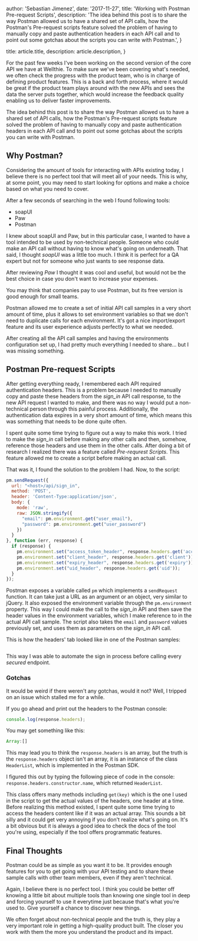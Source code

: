 
  author: 'Sebastian Jimenez',
  date: '2017-11-27',
  title: 'Working with Postman Pre-request Scripts',
  description:
    'The idea behind this post is to share the way Postman allowed us to have a shared set of API calls, how the Postman\'s Pre-request scripts feature solved the problem of having to manually copy and paste authentication headers in each API call and to point out some gotchas about the scripts you can write with Postman.',
}

  title: article.title,
  description: article.description,
}


For the past few weeks I've been working on the second version of the core API we have at <Link href="http://www.wellthie.com" alt="" target='_blank'>Wellthie</Link>. To make sure we've been covering what's needed, we often check the progress with the product team, who is in charge of defining product features.
This is a back and forth process, where it would be great if the product team plays around with the new APIs and sees the data the server puts together, which would increase the feedback quality enabling us to deliver faster improvements.

The idea behind this post is to share the way Postman allowed us to have a shared set of API calls, how the Postman's Pre-request scripts feature solved the problem of having to manually copy and paste authentication headers in each API call and to point out some gotchas about the scripts you can write with Postman.

## Why Postman?

Considering the amount of tools for interacting with APIs existing today, I believe there is no perfect tool that will meet all of your needs. This is why, at some point, you may need to start looking for options and make a choice based on what you need to cover.

After a few seconds of searching in the web I found following tools:

* <Link href="https://www.soapui.org/" alt="" target='_blank'>soapUI</Link>
* <Link href="https://paw.cloud/" alt="" target='_blank'>Paw</Link>
* <Link href="https://www.getpostman.com/" alt="" target='_blank'>Postman</Link>

I knew about <Link href="https://www.soapui.org/" alt="" target='_blank'>soapUI</Link> and <Link href="https://paw.cloud/" alt="" target='_blank'>Paw</Link>, but in this particular case, I wanted to have a tool intended to be used by non-technical people. Someone who could make an API call without having to know what's going on underneath. That said, I thought *soapUI* was a little too much. I think it is perfect for a QA expert but not for someone who just wants to see response data.

After reviewing *Paw* I thought it was cool and useful, but would not be the best choice in case you don't want to increase your expenses.

You may think that companies pay to use Postman, but its free version is good enough for small teams.

Postman allowed me to create a set of initial API call samples in a very short amount of time, plus it allows to set environment variables so that we don't need to duplicate calls for each environment. It's got a nice import/export feature and its user experience adjusts perfectly to what we needed.

After creating all the API call samples and having the environments configuration set up, I had pretty much everything I needed to share... but I was missing something.


## Postman Pre-request Scripts

After getting everything ready, I remembered each API required authentication headers. This is a problem because I needed to manually copy and paste these headers from the *sign_in* API call response, to the new API request I wanted to make, and there was no way I would put a non-technical person through this painful process. Additionally, the authentication data expires in a very short amount of time, which means this was something that needs to be done quite often.

I spent quite some time trying to figure out a way to make this work. I tried to make the *sign_in* call before making any other calls and then, somehow, reference those headers and use them in the other calls. After doing a bit of research I realized there was a feature called *Pre-requrest Scripts*. This feature allowed me to create a script before making an actual call.

That was it, I found the solution to the problem I had. Now, to the script:

```javascript
pm.sendRequest({
  url: "<host>/api/sign_in",
  method: 'POST',
  header: 'Content-Type:application/json',
  body: {
    mode: 'raw',
    raw: JSON.stringify({
      "email": pm.environment.get("user_email"),
      "password": pm.environment.get("user_password")
    })
  }
}, function (err, response) {
  if (response) {
    pm.environment.set("access_token_header", response.headers.get('access-token'));
    pm.environment.set("client_header", response.headers.get('client'));
    pm.environment.set("expiry_header", response.headers.get('expiry'));
    pm.environment.set("uid_header", response.headers.get('uid'));
  }
});
```

Postman exposes a variable called `pm` which implements a `sendRequest` function. It can take just a URL as an argument or an object, very similar to jQuery. It also exposed the environment variable through the `pm.environment` property. This way I could make the call to the *sign_in* API and then save the header values in the environment variables, which I make reference to in the actual API call sample. The script also takes the `email` and `password` values previously set, and uses them as parameters on the *sign_in* API call.

This is how the headers' tab looked like in one of the Postman samples:

<Image src={postmanExample} alt="" />

This way I was able to automate the sign in process before calling every *secured* endpoint.

### Gotchas

It would be weird if there weren't any gotchas, would it not? Well, I tripped on an issue which stalled me for a while.

If you go ahead and print out the headers to the Postman console:

```javascript
console.log(response.headers);
```

You may get something like this:
```javascript
Array:[]
```

This may lead you to think the `response.headers` is an array, but the truth is the `response.headers` object isn't an array, it is an instance of the class <Link href="http://www.postmanlabs.com/postman-collection/HeaderList.html" alt="" target='_blank'>`HeaderList`</Link>, which is implemented in the <Link href="http://www.postmanlabs.com/postman-collection/index.html" alt="" target='_blank'>Postman SDK</Link>.

I figured this out by typing the following piece of code in the console: `response.headers.constructor.name`, which returned `HeaderList`.

This class offers many methods including `get(key)` which is the one I used in the script to get the actual values of the headers, one header at a time. Before realizing this method existed, I spent quite some time trying to access the headers content like if it was an actual array. This sounds a bit silly and it could get very annoying if you don't realize what's going on. It's a bit obvious but it is always a good idea to check the docs of the tool you're using, especially if the tool offers programmatic features.


## Final Thoughts

Postman could be as simple as you want it to be. It provides enough features for you to get going with your API testing and to share these sample calls with other team members, even if they aren't technical.

Again, I believe there is no perfect tool. I think you could be better off knowing a little bit about multiple tools than knowing one single tool in deep and forcing yourself to use it everytime just because that's what you're used to. Give yourself a chance to discover new things.

We often forget about non-technical people and the truth is, they play a very important role in getting a high-quality product built. The closer you work with them the more you understand the product and its impact.
